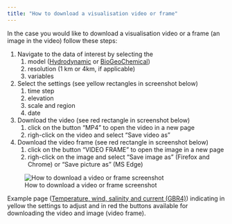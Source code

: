 ```yaml
---
title: "How to download a visualisation video or frame"
---
```


In the case you would like to download a visualisation video or a frame (an image in the video) follow these steps:

1.  Navigate to the data of interest by selecting the
    1.  model ([Hydrodynamic](/index.qmd#ereefs-csiro-hydrodynamic-model) or [BioGeoChemical](/index.qmd#ereefs-csiro-biogeochemical-model-4-km))
    2.  resolution (1 km or 4km, if applicable)
    3.  variables
2.  Select the settings (see yellow rectangles in screenshot below)
    1.  time step
    2.  elevation
    3.  scale and region
    4.  date
3.  Download the video (see red rectangle in screenshot below)
    1.  click on the button "MP4" to open the video in a new page
    2.  righ-click on the video and select "Save video as"
4.  Download the video frame (see red rectangle in screenshot below)
    1.  click on the button "VIDEO FRAME" to open the image in a new page
    2.  righ-click on the image and select "Save image as" (Firefox and Chrome) or "Save picture as" (MS Edge)

![How to download a video or frame screenshot](./how-to-download-video-or-frame.png){.column-page}

Example page ([Temperature, wind, salinity and current (GBR4)](/gbr4/temp-wind-salt-current/index.qmd)) indicating in yellow the settings to adjust and in red the buttons available for downloading the video and image (video frame).


